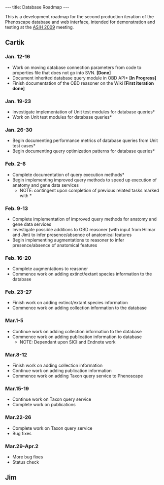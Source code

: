 ---
title: Database Roadmap
---

This is a development roadmap for the second production iteration of the Phenoscape database and web interface, intended for demonstration and testing at the [http://www.dce.k-state.edu/conf/jointmeeting/ ASIH 2009] meeting.

==Cartik==

===Jan. 12-16===
* Work on moving database connection parameters from code to properties file that does not go into SVN. '''[Done]'''
* Document inherited database query module in OBD API* '''[In Progress]'''
* Finish documentation of the OBD reasoner on the Wiki '''[First iteration done]'''

===Jan. 19-23===
* Investigate implementation of Unit test modules for database queries*
* Work on Unit test modules for database queries*

===Jan. 26-30===
* Begin documenting performance metrics of database queries from Unit test cases*
* Begin documenting query optimization patterns for database queries*

===Feb. 2-6===
* Complete documentation of query execution methods*
* Begin implementing improved query methods to speed up execution of anatomy and gene data services
** NOTE: contingent upon completion of previous related tasks marked with *

===Feb. 9-13===
* Complete implementation of improved query methods for anatomy and gene data services
* Investigate possible additions to OBD reasoner (with input from Hilmar and Jim) to infer presence/absence of anatomical features
* Begin implementing augmentations to reasoner to infer presence/absence of anatomical features

===Feb. 16-20===
* Complete augmentations to reasoner
* Commence work on adding extinct/extant species information to the database 

===Feb. 23-27===
* Finish work on adding extinct/extant species information
* Commence work on adding collection information to the database

===Mar.1-5===
* Continue work on adding collection information to the database
* Commence work on adding publication information to database
** NOTE: Dependant upon SICI and Endnote work

===Mar.8-12===
* Finish work on adding collection information
* Continue work on adding publication information
* Commence work on adding Taxon query service to Phenoscape

===Mar.15-19===
* Continue work on Taxon query service
* Complete work on publications

===Mar.22-26===
* Complete work on Taxon query service
* Bug fixes

===Mar.29-Apr.2===
* More bug fixes
* Status check

==Jim==